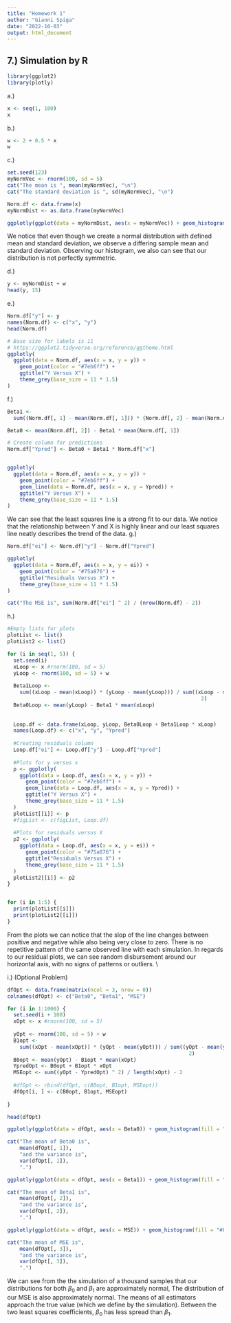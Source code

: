 ```yaml
---
title: "Homework 1"
author: "Gianni Spiga"
date: "2022-10-03"
output: html_document
---
```


## 7.) Simulation by R
```r
library(ggplot2)
library(plotly)
```
a.) 
```r
x <- seq(1, 100)
x
```
b.) 
```r
w <- 2 + 0.5 * x
w
```
c.)
```r
set.seed(123)
myNormVec <- rnorm(100, sd = 5)
cat("The mean is ", mean(myNormVec), "\n")
cat("The standard deviation is ", sd(myNormVec), "\n")

Norm.df <- data.frame(x)
myNormDist <- as.data.frame(myNormVec)

ggplotly(ggplot(data = myNormDist, aes(x = myNormVec)) + geom_histogram(bins = 15, fill = "#8a5789"))
```

We notice that even though we create a normal distribution with defined mean and standard deviation, we observe a differing sample mean and standard deviation. Observing our histogram, we also can see that our distribution is not perfectly symmetric. 

d.)
```r
y <- myNormDist + w
head(y, 15)
```

e.)
```r
Norm.df["y"] <- y
names(Norm.df) <- c("x", "y")
head(Norm.df)

# Base size for labels is 11
# https://ggplot2.tidyverse.org/reference/ggtheme.html
ggplotly(
  ggplot(data = Norm.df, aes(x = x, y = y)) +
    geom_point(color = "#7eb6ff") +
    ggtitle("Y Versus X") +
    theme_grey(base_size = 11 * 1.5)
)

```

f.)
```r
Beta1 <-
  sum((Norm.df[, 1] - mean(Norm.df[, 1])) * (Norm.df[, 2] - mean(Norm.df[, 2]))) / sum((Norm.df[, 1] - mean(Norm.df[, 1])) ^2)

Beta0 <- mean(Norm.df[, 2]) - Beta1 * mean(Norm.df[, 1])

# Create column for predictions
Norm.df["Ypred"] <- Beta0 + Beta1 * Norm.df["x"]


ggplotly(
  ggplot(data = Norm.df, aes(x = x, y = y)) +
    geom_point(color = "#7eb6ff") +
    geom_line(data = Norm.df, aes(x = x, y = Ypred)) +
    ggtitle("Y Versus X") +
    theme_grey(base_size = 11 * 1.5)
)
```
We can see that the least squares line is a strong fit to our data. We notice that the relationship between Y and X is highly linear and our least squares line neatly describes the trend of the data. 
g.)
```r
Norm.df["ei"] <- Norm.df["y"] - Norm.df["Ypred"]

ggplotly(
  ggplot(data = Norm.df, aes(x = x, y = ei)) +
    geom_point(color = "#75a876") +
    ggtitle("Residuals Versus X") +
    theme_grey(base_size = 11 * 1.5)
)

cat("The MSE is", sum(Norm.df["ei"] ^ 2) / (nrow(Norm.df) - 2))
```

h.)
```r
#Empty lists for plots
plotList <- list()
plotList2 <- list()

for (i in seq(1, 5)) {
  set.seed(i)
  xLoop <- x #rnorm(100, sd = 5)
  yLoop <- rnorm(100, sd = 5) + w
  
  Beta1Loop <-
    sum((xLoop - mean(xLoop)) * (yLoop - mean(yLoop))) / sum((xLoop - mean(xLoop)) ^
                                                               2)
  Beta0Loop <- mean(yLoop) - Beta1 * mean(xLoop)
  
  
  Loop.df <- data.frame(xLoop, yLoop, Beta0Loop + Beta1Loop * xLoop)
  names(Loop.df) <- c("x", "y", "Ypred")
  
  #Creating residuals column
  Loop.df["ei"] <- Loop.df["y"] - Loop.df["Ypred"]
  
  #Plots for y versus x
  p <- ggplotly(
    ggplot(data = Loop.df, aes(x = x, y = y)) +
      geom_point(color = "#7eb6ff") +
      geom_line(data = Loop.df, aes(x = x, y = Ypred)) +
      ggtitle("Y Versus X") +
      theme_grey(base_size = 11 * 1.5)
  )
  plotList[[i]] <- p
  #figList <- c(figList, Loop.df)
  
  #Plots for residuals versus X
  p2 <- ggplotly(
    ggplot(data = Loop.df, aes(x = x, y = ei)) +
      geom_point(color = "#75a876") +
      ggtitle("Residuals Versus X") +
      theme_grey(base_size = 11 * 1.5)
  )
  plotList2[[i]] <- p2
}


for (i in 1:5) {
  print(plotList[[i]])
  print(plotList2[[i]])
}
```

From the plots we can notice that the slop of the line changes between positive and negative while also being very close to zero. There is no repetitive pattern of the same observed line with each simulation. In regards to our residual plots, we can see random disbursement around our horizontal axis, with no signs of patterns or outliers.   \\

i.) (Optional Problem)
```r
dfOpt <- data.frame(matrix(ncol = 3, nrow = 0))
colnames(dfOpt) <- c("Beta0", "Beta1", "MSE")

for (i in 1:1000) {
  set.seed(i + 100)
  xOpt <- x #rnorm(100, sd = 5)
  
  yOpt <- rnorm(100, sd = 5) + w
  B1opt <-
    sum((xOpt - mean(xOpt)) * (yOpt - mean(yOpt))) / sum((yOpt - mean(yOpt)) ^
                                                           2)
  B0opt <- mean(yOpt) - B1opt * mean(xOpt)
  YpredOpt <- B0opt + B1opt * xOpt
  MSEopt <- sum((yOpt - YpredOpt) ^ 2) / length(xOpt) - 2
  
  #dfOpt <- rbind(dfOpt, c(B0opt, B1opt, MSEopt))
  dfOpt[i, ] <- c(B0opt, B1opt, MSEopt)
  
}

head(dfOpt)
```

```r
ggplotly(ggplot(data = dfOpt, aes(x = Beta0)) + geom_histogram(fill = "#4b0082"))

cat("The mean of Beta0 is",
    mean(dfOpt[, 1]),
    "and the variance is",
    var(dfOpt[, 1]),
    ".")
```

```r
ggplotly(ggplot(data = dfOpt, aes(x = Beta1)) + geom_histogram(fill = "#00824b"))

cat("The mean of Beta1 is",
    mean(dfOpt[, 2]),
    "and the variance is",
    var(dfOpt[, 2]),
    ".")
```

```r
ggplotly(ggplot(data = dfOpt, aes(x = MSE)) + geom_histogram(fill = "#824b00"))

cat("The mean of MSE is",
    mean(dfOpt[, 3]),
    "and the variance is",
    var(dfOpt[, 3]),
    ".")

```

We can see from the the simulation of a thousand samples that our distributions for both $\beta_0$ and $\beta_1$ are approximately normal, The distribution of our MSE is also approximately normal. The means of all estimators approach the true value (which we define by the simulation). Between the two least squares coefficients, $\beta_0$ has less spread than $\beta_1$. 
